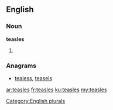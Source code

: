 ==English==

===Noun===
'''teasles'''

# {{plural of|teasle}}

===Anagrams===
* [[tealess#English|tealess]], [[teasels#English|teasels]]

[[Category:English plurals]]

[[ar:teasles]]
[[fr:teasles]]
[[ku:teasles]]
[[my:teasles]]